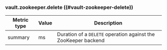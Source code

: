 ### vault.zookeeper.delete ((#vault-zookeeper-delete))

Metric type | Value | Description
----------- | ----- | -----------
summary     | ms    | Duration of a `DELETE` operation against the ZooKeeper backend